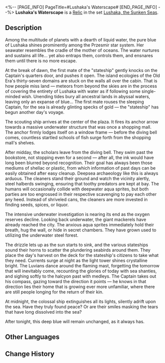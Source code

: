 <%-- [PAGE_INFO]
PageTitle=#Lushaka's Waterscape#
[END_PAGE_INFO] --%>
{{Relic Infobox
|id        = 63175
|image     = Item Lushaka's Waterscape.png{{subst:void|<!--$UPLOAD:<<SpriteOutput/RelicFigures/IconRelic_317_5.png>-<Item Lushaka's Waterscape.png>-<Relic Icons>>-->}}
|set       = Lushaka, the Sunken Seas
|piece     = Link Rope
|mentions  = 
}}
{{Description|Encapsulated in the plane is a submerged city in the marine world Lushaka. The sea level rose to the point where even the city was drowned. Only gigantic "stateships" carrying their sailors chug along across the sea, in search of the direction for their next distant voyage.}}
'''Lushaka's Waterscape''' is a [[Relic]] in the set [[Lushaka, the Sunken Seas]].

==Description==
Among the multitude of planets with a dearth of liquid water, the pure blue of Lushaka shines prominently among the Przesmir star system. Her seawater resembles the cradle of the mother of oceans. The water nurtures and sustains all life... yet also entraps them, controls them, and ensnares them until there is no more escape.

At the break of dawn, the first mate of the "stateship" gently knocks on the Captain's quarters door, and pushes it open. The island ecologies of the Old Era's thirty-seven domains are stuck on the walls all over the cabin. That is how people miss land &mdash; meteors from beyond the skies are in the process of covering the entirety of Lushaka with water as if following some single-minded wish. Unending tides bury all ancestral lands in abyssal waters, leaving only an expanse of blue... The first mate rouses the sleeping Captain, for the sea is already glinting specks of gold &mdash; the "stateship" has begun another day's voyage.

The scouting ship arrives at the center of the plaza. It fires its anchor arrow towards a massive underwater structure that was once a shopping mall. The anchor firmly lodges itself on a window frame &mdash; before the diving bell comes, countless startled schools of fish surge forth from the shopping mall's shelves.

After midday, the scholars leave from the diving bell. They swim past the bookstore, not stopping even for a second &mdash; after all, the ink would have long been blurred beyond recognition. Their goal has always been those mediums of shellac or plastic, from which information of past days can be easily obtained after easy cleanup. Deepsea archaeology like this is always arduous. The cleaners stand their ground and watch the vicinity alertly, steel halberds swinging, ensuring that toothy predators are kept at bay. The humans will occasionally collide with deepwater aqua sprites, but both parties are too engrossed in their respective scavenging to pay each other any heed. Instead of shriveled cans, the cleaners are more invested in finding seeds, spices, or liquor.

The intensive underwater investigation is nearing its end as the oxygen reserves decline. Looking back underwater, the giant mackerels have already reached the city. The anxious aqua sprites immediately hold their breath, hug the wall, or hide in secret chambers. They have grown used to utilizing the underwater steel forest.

The drizzle lets up as the sun starts to sink, and the various stateships sound their horns to scatter the plundering seabirds around them. They place the day's harvest on the deck for the stateship's citizens to take what they need. Currents surge at night as the light tower shines crystalline bright. The Luvians dance around the flaming mast, forgetting the tomorrow that will inevitably come, recounting the glories of today with sea shanties, and sighing softly to the halcyon past with medleys. The Captain takes out his compass, gazing toward the direction it points &mdash; he knows in that direction lies their home that is growing ever more unfamiliar, where there are still people longing for the return of their kin.

At midnight, the colossal ship extinguishes all its lights, silently adrift upon the sea. Have they truly found peace? Or are their smiles masking the tears that have long dissolved into the sea?

After tonight, this deep blue will remain unchanged, as it always has.

==Other Languages==
{{Other Languages
|en   = Lushaka's Waterscape
|zhs  = 露莎卡的水朽苍都
|zht  = 露莎卡的水朽蒼都
|ja   = ルサカの{{Rubi|水|みず}}に{{Rubi|朽|く}}ちた{{Rubi|蒼都|そうと}}
|ko   = 루샤카의 물에 잠긴 도시
|es   = Capital Azul inundada de Lushaka
|fr   = Royaume aquatique de Lushaka
|ru   = Подводная столица Русалки
|th   = Lushaka's Waterscape
|vi   = Thủy Đô Lushaka
|de   = Die versunkene, azurblaue Hauptstadt von Lushaka
|id   = Lushaka's Waterscape
|pt   = Desfiladeiro Aquático de Lushaka
}}

==Change History==
{{Change History|2.5}}